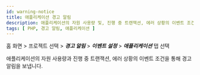 ```yaml
---
id: warning-notice
title: 애플리케이션 경고 알림
description: 애플리케이션의 자원 사용량 및, 진행 중 트랜잭션, 에러 상황의 이벤트 조건을 통해 경고 알림을 보냅니다.
tags: [ PHP, 경고 알림, 애플리케이션 ]
---
```


홈 화면 > 프로젝트 선택 > ***경고 알림*** > ***이벤트 설정*** > ***애플리케이션*** 탭 선택

애플리케이션의 자원 사용량과 진행 중 트랜잭션, 에러 상황의 이벤트 조건을 통해 경고 알림을 보냅니다.

<ImgLang img='set-events-app.png' desc='이벤트 설정 - 애플리케이션' />


<Seteventbasic />


<Seteventbyitems /> 
